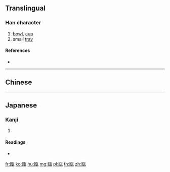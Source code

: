 {{also|甌}}
==Translingual==

===Han character===
{{Han char|rn=98|rad=瓦|as=04|sn=9|four=|canj=SKMVN}}

# [[bowl]], [[cup]]
# small [[tray]]

====References====
* {{Han ref|kx=0748.201|dkj=21464|dj=1157.070|hdz=21422.100|uh=74EF|ud=29935}}

----

==Chinese==
{{zh-see|甌}}

----

==Japanese==

===Kanji===
{{ja-kanji|grade=|rs=瓦04}}

# {{defn|lang=ja|sort=瓦04}}

====Readings====
* {{ja-readings|on=[[おう]] (ō)|kun=[[かめ]] (kame), [[ほとぎ]] (hotogi)}}

[[fr:瓯]]
[[ko:瓯]]
[[hu:瓯]]
[[mg:瓯]]
[[pl:瓯]]
[[th:瓯]]
[[zh:瓯]]